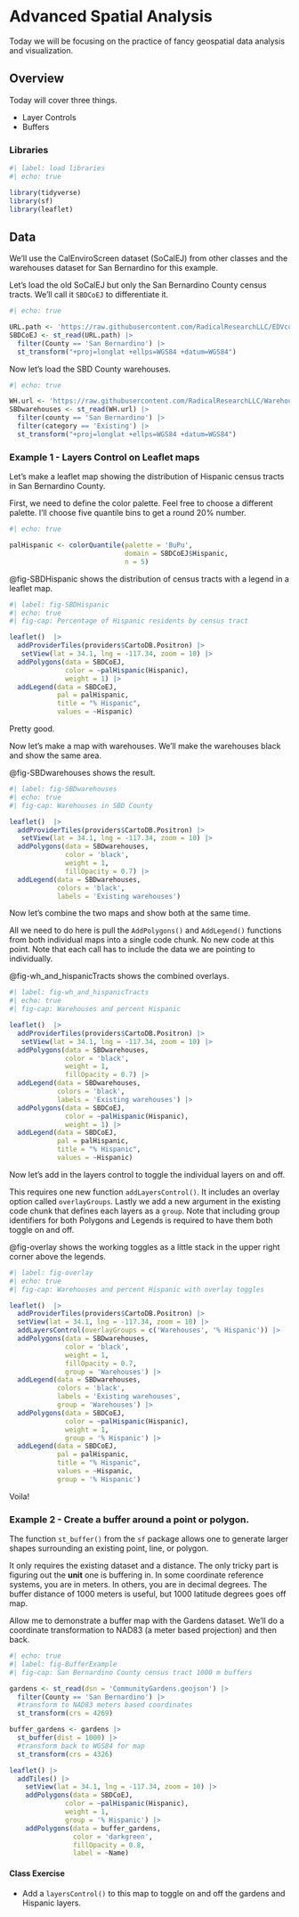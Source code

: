 # Advanced Spatial Analysis {#sec-advanced_maps}

::: {.callout-note appearance="simple"}
Today we will be focusing on the practice of fancy geospatial data analysis and visualization.
:::

## Overview

Today will cover three things.

-   Layer Controls
-   Buffers

### Libraries

```r
#| label: load libraries
#| echo: true

library(tidyverse)
library(sf)
library(leaflet)

```

## Data

We'll use the CalEnviroScreen dataset (SoCalEJ) from other classes and the warehouses dataset for San Bernardino for this example.

Let's load the old SoCalEJ but only the San Bernardino County census tracts. We'll call it `SBDCoEJ` to differentiate it.

```r
#| echo: true

URL.path <- 'https://raw.githubusercontent.com/RadicalResearchLLC/EDVcourse/main/CalEJ4/CalEJ.geoJSON'
SBDCoEJ <- st_read(URL.path) |>  
  filter(County == 'San Bernardino') |> 
  st_transform("+proj=longlat +ellps=WGS84 +datum=WGS84")

```

Now let's load the SBD County warehouses.

```r
#| echo: true

WH.url <- 'https://raw.githubusercontent.com/RadicalResearchLLC/WarehouseMap/main/WarehouseCITY/geoJSON/comboFinal.geojson'
SBDwarehouses <- st_read(WH.url) |>  
  filter(county == 'San Bernardino') |>  
  filter(category == 'Existing') |> 
  st_transform("+proj=longlat +ellps=WGS84 +datum=WGS84")

```

### Example 1 - Layers Control on Leaflet maps

Let's make a leaflet map showing the distribution of Hispanic census tracts in San Bernardino County.

First, we need to define the color palette. Feel free to choose a different palette. I'll choose five quantile bins to get a round 20% number.

```r
#| echo: true

palHispanic <- colorQuantile(palette = 'BuPu',
                             domain = SBDCoEJ$Hispanic,
                             n = 5)

```

@fig-SBDHispanic shows the distribution of census tracts with a legend in a leaflet map.

```r
#| label: fig-SBDHispanic
#| echo: true
#| fig-cap: Percentage of Hispanic residents by census tract

leaflet()  |>  
  addProviderTiles(providers$CartoDB.Positron) |> 
   setView(lat = 34.1, lng = -117.34, zoom = 10) |> 
  addPolygons(data = SBDCoEJ,
              color = ~palHispanic(Hispanic),
              weight = 1) |> 
  addLegend(data = SBDCoEJ,
            pal = palHispanic,
            title = "% Hispanic",
            values = ~Hispanic)

```

Pretty good.

Now let's make a map with warehouses. We'll make the warehouses black and show the same area.

@fig-SBDwarehouses shows the result.

```r
#| label: fig-SBDwarehouses
#| echo: true
#| fig-cap: Warehouses in SBD County

leaflet()  |>  
  addProviderTiles(providers$CartoDB.Positron) |> 
   setView(lat = 34.1, lng = -117.34, zoom = 10) |> 
  addPolygons(data = SBDwarehouses,
              color = 'black',
              weight = 1,
              fillOpacity = 0.7) |> 
  addLegend(data = SBDwarehouses,
            colors = 'black',
            labels = 'Existing warehouses')

```

Now let's combine the two maps and show both at the same time.

All we need to do here is pull the `AddPolygons()` and `AddLegend()` functions from both individual maps into a single code chunk. No new code at this point. Note that each call has to include the data we are pointing to individually.

@fig-wh_and_hispanicTracts shows the combined overlays.

```r
#| label: fig-wh_and_hispanicTracts
#| echo: true
#| fig-cap: Warehouses and percent Hispanic

leaflet()  |>  
  addProviderTiles(providers$CartoDB.Positron) |> 
   setView(lat = 34.1, lng = -117.34, zoom = 10) |> 
  addPolygons(data = SBDwarehouses,
              color = 'black',
              weight = 1,
              fillOpacity = 0.7) |> 
  addLegend(data = SBDwarehouses,
            colors = 'black',
            labels = 'Existing warehouses') |> 
  addPolygons(data = SBDCoEJ,
              color = ~palHispanic(Hispanic),
              weight = 1) |> 
  addLegend(data = SBDCoEJ,
            pal = palHispanic,
            title = "% Hispanic",
            values = ~Hispanic)

```

Now let's add in the layers control to toggle the individual layers on and off.

This requires one new function `addLayersControl()`. It includes an overlay option called `overlayGroups`. Lastly we add a new argument in the existing code chunk that defines each layers as a `group`. Note that including group identifiers for both Polygons and Legends is required to have them both toggle on and off.

@fig-overlay shows the working toggles as a little stack in the upper right corner above the legends.

```r
#| label: fig-overlay
#| echo: true
#| fig-cap: Warehouses and percent Hispanic with overlay toggles

leaflet()  |>  
  addProviderTiles(providers$CartoDB.Positron) |> 
  setView(lat = 34.1, lng = -117.34, zoom = 10) |> 
  addLayersControl(overlayGroups = c('Warehouses', '% Hispanic')) |> 
  addPolygons(data = SBDwarehouses,
              color = 'black',
              weight = 1,
              fillOpacity = 0.7,
              group = 'Warehouses') |> 
  addLegend(data = SBDwarehouses,
            colors = 'black',
            labels = 'Existing warehouses',
            group = 'Warehouses') |> 
  addPolygons(data = SBDCoEJ,
              color = ~palHispanic(Hispanic),
              weight = 1,
              group = '% Hispanic') |> 
  addLegend(data = SBDCoEJ,
            pal = palHispanic,
            title = "% Hispanic",
            values = ~Hispanic,
            group = '% Hispanic') 


```

Voila!

### Example 2 - Create a buffer around a point or polygon.

The function `st_buffer()` from the `sf` package allows one to generate larger shapes surrounding an existing point, line, or polygon.

It only requires the existing dataset and a distance. The only tricky part is figuring out the **unit** one is buffering in. In some coordinate reference systems, you are in meters. In others, you are in decimal degrees. The buffer distance of 1000 meters is useful, but 1000 latitude degrees goes off map.

Allow me to demonstrate a buffer map with the Gardens dataset. We'll do a coordinate transformation to NAD83 (a meter based projection) and then back.

```r
#| echo: true
#| label: fig-BufferExample
#| fig-cap: San Bernardino County census tract 1000 m buffers

gardens <- st_read(dsn = 'CommunityGardens.geojson') |> 
  filter(County == 'San Bernardino') |> 
  #transform to NAD83 meters based coordinates
  st_transform(crs = 4269)

buffer_gardens <- gardens |> 
  st_buffer(dist = 1000) |> 
  #transform back to WGS84 for map
  st_transform(crs = 4326)

leaflet() |> 
  addTiles() |> 
    setView(lat = 34.1, lng = -117.34, zoom = 10) |> 
    addPolygons(data = SBDCoEJ,
              color = ~palHispanic(Hispanic),
              weight = 1,
              group = '% Hispanic') |> 
    addPolygons(data = buffer_gardens,
                color = 'darkgreen',
                fillOpacity = 0.8,
                label = ~Name)

```

#### Class Exercise

-   Add a `layersControl()` to this map to toggle on and off the gardens and Hispanic layers.
